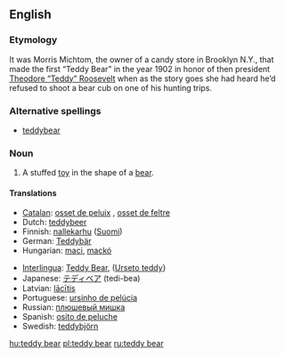 ==English==

===Etymology===
It was Morris Michtom, the owner of a candy store in Brooklyn N.Y., that made the first “Teddy Bear” in the year 1902 in honor of then president [[w:Theodore Roosevelt|Theodore “Teddy” Roosevelt]] when as the story goes she had heard he’d refused to shoot a bear cub on one of his hunting trips.

===Alternative spellings===
*[[teddybear]]

===Noun===
{{en-noun|sg=[[teddy]] [[bear]]}}

# A stuffed [[toy]] in the shape of a [[bear]].

====Translations====
{{top}}
*[[Catalan]]: [[osset de peluix]] {{m}}, [[osset de feltre]] {{m}}
*Dutch: [[teddybeer]] {{m}}
*Finnish: [[nallekarhu]] ([[:fi:nallekarhu|Suomi]])
*German: [[Teddybär]] {{m}}
*Hungarian: [[maci]], [[mackó]]
{{mid}}
*[[Interlingua]]: [[Teddy Bear]], ([[Urseto teddy]]}
*Japanese: [[テディベア]] (tedi-bea)
*Latvian: [[lācītis]]
*Portuguese: [[ursinho de pelúcia]]
*Russian: [[плюшевый мишка]] {{m}}
*Spanish: [[osito de peluche]] {{m}}
*Swedish: [[teddybjörn]] {{c}}
{{bottom}}

[[hu:teddy bear]]
[[pl:teddy bear]]
[[ru:teddy bear]]